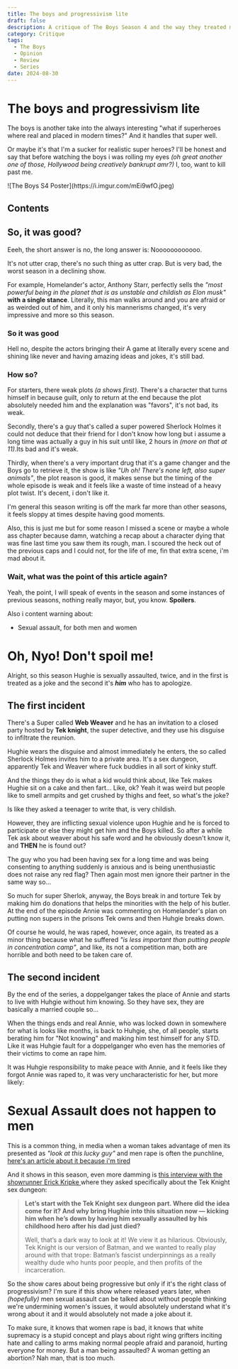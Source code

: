 ```yaml
---
title: The boys and progressivism lite
draft: false
description: A critique of The Boys Season 4 and the way they treated my boy Hughie
category: Critique
tags:
  - The Boys
  - Opinion
  - Review
  - Series
date: 2024-08-30
---
```

# The boys and progressivism lite

The boys is another take into the always interesting "what if superheroes where real and placed in modern times?" And it handles that super well.

Or maybe it's that I'm a sucker for realistic super heroes? I'll be honest and say that before watching the boys i was rolling my eyes *(oh great another one of those, Hollywood being creatively bankrupt amr?)* I, too, want to kill past me.

!\[The Boys S4 Poster]\(https\://i.imgur.com/mEi9wfO.jpeg)



## Contents

## So, it was good?

Eeeh, the short answer is no, the long answer is:
Noooooooooooo.

It's not utter crap, there's no such thing as utter crap. But is very bad, the worst season in a declining show.

For example, Homelander's actor, Anthony Starr, perfectly sells the *"most powerful being in the planet that is as unstable and childish as Elon musk"* **with a single stance**. Literally, this man walks around and you are afraid or as weirded out of him, and it only his mannerisms changed, it's very impressive and more so this season.

### So it was good

Hell no, despite the actors bringing their A game at literally every scene and shining like never and having amazing ideas and jokes, it's still bad.

### How so?

For starters, there weak plots *(a shows first)*. There's a character that turns himself in because guilt, only to return at the end because the plot absolutely needed him and the explanation was "favors", it's not bad, its weak.

Secondly, there's a guy that's called a super powered Sherlock Holmes it could not deduce that their friend for I don't know how long but i assume a long time was actually a guy in his suit until like, 2 hours in *(more on that at 11)*.Its bad and it's weak.

Thirdly, when there's a very important drug that it's a game changer and the Boys go to retrieve it, the show is like *"Uh oh! There's none left, also super animals"*, the plot reason is good, it makes sense but the timing of the whole episode is weak and it feels like a waste of time instead of a heavy plot twist. It's decent, i don't like it.

I'm general this season writing is off the mark far more than other seasons, it feels sloppy at times despite having good moments.

Also, this is just me but for some reason I missed a scene or maybe a whole ass chapter because damn, watching a recap about a character dying that was fine last time you saw them its rough, man.
I scoured the heck out of the previous caps and I could not, for the life of me, fin that extra scene, i'm mad about it.

### Wait, what was the point of this article again?

Yeah, the point, I will speak of events in the season and some instances of previous seasons, nothing really mayor, but, you know. **Spoilers**.

Also i content warning about:

* Sexual assault, for both men and women

# Oh, Nyo! Don't spoil me!

Alright, so this season Hughie is sexually assaulted, twice, and in the first is treated as a joke and the second it's ***him*** who has to apologize.

## The first incident

There's a Super called **Web Weaver** and he has an invitation to a closed party hosted by **Tek knight**, the super detective, and they use his disguise to infiltrate the reunion.

Hughie wears the disguise and almost immediately he enters, the so called Sherlock Holmes invites him to a private area. It's a sex dungeon, apparently Tek and Weaver where fuck buddies in all sort of kinky stuff.

And the things they do is what a kid would think about, like Tek makes Hughie sit on a cake and then fart... Like, ok? Yeah it was weird but people like to smell armpits and get crushed by thighs and feet, so what's the joke?

Is like they asked a teenager to write that, is very childish.

However, they are inflicting sexual violence upon Hughie and he is forced to participate or else they might get him and the Boys killed. So after a while Tek ask about weaver about his safe word and he obviously doesn't know it, and **THEN** he is found out?

The guy who you had been having sex for a long time and was being consenting to anything suddenly is anxious and is being unenthusiastic does not raise any red flag? Then again most men ignore their partner in the same way so...

So much for super Sherlok, anyway, the Boys break in and torture Tek by making him do donations that helps the minorities with the help of his butler. At the end of the episode Annie was commenting on Homelander's plan on putting non supers in the prisons Tek owns and then Huhgie breaks down.

Of course he would, he was raped, however, once again, its treated as a minor thing because what he suffered *"is less important than putting people in concentration camp"*, and like, its not a competition man, both are horrible and both need to be taken care of.

## The second incident

By the end of the series, a doppelganger takes the place of Annie and starts to live with Huhgie without him knowing. So they have sex, they are basically a married couple so...

When the things ends and real Annie, who was locked down in somewhere for what is looks like months, is back to Huhgie, she, of all people, starts berating him for "Not knowing" and making him test himself for any STD. Like it was Huhgie fault for a doppelganger who even has the memories of their victims to come an rape him.

It was Huhgie responsibility to make peace with Annie, and it feels like they forgot Annie was raped to, it was very uncharacteristic for her, but more likely:

# Sexual Assault does not happen to men

This is a common thing, in media when a woman takes advantage of men its presented as *"look at this lucky guy"* and men rape is often the punchline, [here's an article about it because i'm tired](https://www.ncbi.nlm.nih.gov/pmc/articles/PMC10135558/#sec9-behavsci-13-00304title)

And it shows in this season, even more damming is [this interview with the showrunner Erick Kripke ](https://variety.com/2024/tv/news/the-boys-homelander-breastfeeding-firecracker-tek-knight-hughie-sex-dungeon-1236059308/) where they asked specifically about the Tek Knight sex dungeon:

> **Let’s start with the Tek Knight sex dungeon part. Where did the idea come for it? And why bring Hughie into this situation now — kicking him when he’s down by having him sexually assaulted by his childhood hero after his dad just died?**
>
> Well, that’s a dark way to look at it! We view it as hilarious. Obviously, Tek Knight is our version of Batman, and we wanted to really play around with that trope: Batman’s fascist underpinnings as a really wealthy dude who hunts poor people, and then profits of the incarceration.

So the show cares about being progressive but only if it's the right class of progressivism? I'm sure if this show where released years later, when *(hopefully)* men sexual assault can be talked about without people thinking we're undermining women's issues, it would absolutely understand what it's wrong about it and it would absolutely not made a joke about it.

To make sure, it knows that women rape is bad, it knows that white supremacy is a stupid concept and plays about right wing grifters inciting hate and calling to arms making normal people afraid and paranoid, hurting everyone for money. But a man being assaulted? A woman getting an abortion? Nah man, that is too much.
